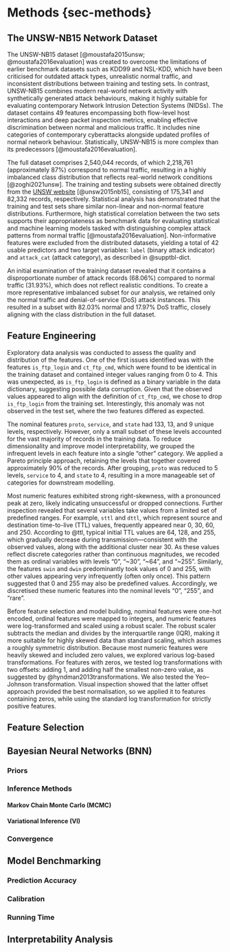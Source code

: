 # Methods {sec-methods}

## The UNSW-NB15 Network Dataset

The UNSW-NB15 dataset [@moustafa2015unsw; @moustafa2016evaluation] was created to overcome the limitations of earlier benchmark datasets such as KDD99 and NSL-KDD, which have been criticised for outdated attack types, unrealistic normal traffic, and inconsistent distributions between training and testing sets. In contrast, UNSW-NB15 combines modern real-world network activity with synthetically generated attack behaviours, making it highly suitable for evaluating contemporary Network Intrusion Detection Systems (NIDSs). The dataset contains 49 features encompassing both flow-level host interactions and deep packet inspection metrics, enabling effective discrimination between normal and malicious traffic. It includes nine categories of contemporary cyberattacks alongside updated profiles of normal network behaviour. Statistically, UNSW-NB15 is more complex than its predecessors [@moustafa2016evaluation].

The full dataset comprises 2,540,044 records, of which 2,218,761 (approximately 87%) correspond to normal traffic, resulting in a highly imbalanced class distribution that reflects real-world network conditions [@zoghi2021unsw]. The training and testing subsets were obtained directly from the [UNSW website](https://research.unsw.edu.au/projects/unsw-nb15-dataset) [@unsw2015nb15], consisting of 175,341 and 82,332 records, respectively. Statistical analysis has demonstrated that the training and test sets share similar non-linear and non-normal feature distributions. Furthermore, high statistical correlation between the two sets supports their appropriateness as benchmark data for evaluating statistical and machine learning models tasked with distinguishing complex attack patterns from normal traffic [@moustafa2016evaluation]. Non-informative features were excluded from the distributed datasets, yielding a total of 42 usable predictors and two target variables: `label` (binary attack indicator) and `attack_cat` (attack category), as described in @supptbl-dict.

An initial examination of the training dataset revealed that it contains a disproportionate number of attack records (68.06%) compared to normal traffic (31.93%), which does not reflect realistic conditions. To create a more representative imbalanced subset for our analysis, we retained only the normal traffic and denial-of-service (DoS) attack instances. This resulted in a subset with 82.03% normal and 17.97% DoS traffic, closely aligning with the class distribution in the full dataset.

## Feature Engineering

Exploratory data analysis was conducted to assess the quality and distribution of the features. One of the first issues identified was with the features `is_ftp_login` and `ct_ftp_cmd`, which were found to be identical in the training dataset and contained integer values ranging from 0 to 4. This was unexpected, as `is_ftp_login` is defined as a binary variable in the data dictionary, suggesting possible data corruption. Given that the observed values appeared to align with the definition of `ct_ftp_cmd`, we chose to drop `is_ftp_login` from the training set. Interestingly, this anomaly was not observed in the test set, where the two features differed as expected.

The nominal features `proto`, `service`, and `state` had 133, 13, and 9 unique levels, respectively. However, only a small subset of these levels accounted for the vast majority of records in the training data. To reduce dimensionality and improve model interpretability, we grouped the infrequent levels in each feature into a single "other" category. We applied a Pareto principle approach, retaining the levels that together covered approximately 90% of the records. After grouping, `proto` was reduced to 5 levels, `service` to 4, and `state` to 4, resulting in a more manageable set of categories for downstream modelling.

Most numeric features exhibited strong right-skewness, with a pronounced peak at zero, likely indicating unsuccessful or dropped connections. Further inspection revealed that several variables take values from a limited set of predefined ranges. For example, `sttl` and `dttl`, which represent source and destination time-to-live (TTL) values, frequently appeared near 0, 30, 60, and 250. According to @ttl, typical initial TTL values are 64, 128, and 255, which gradually decrease during transmission—consistent with the observed values, along with the additional cluster near 30. As these values reflect discrete categories rather than continuous magnitudes, we recoded them as ordinal variables with levels "0", "~30", "~64", and "~255". Similarly, the features `swin` and `dwin` predominantly took values of 0 and 255, with other values appearing very infrequently (often only once). This pattern suggested that 0 and 255 may also be predefined values. Accordingly, we discretised these numeric features into the nominal levels "0", "255", and "rare".

Before feature selection and model building, nominal features were one-hot encoded, ordinal features were mapped to integers, and numeric features were log-transformed and scaled using a robust scaler. The robust scaler subtracts the median and divides by the interquartile range (IQR), making it more suitable for highly skewed data than standard scaling, which assumes a roughly symmetric distribution. Because most numeric features were heavily skewed and included zero values, we explored various log-based transformations. For features with zeros, we tested log transformations with two offsets: adding 1, and adding half the smallest non-zero value, as suggested by @hyndman2013transformations. We also tested the Yeo–Johnson transformation. Visual inspection showed that the latter offset approach provided the best normalisation, so we applied it to features containing zeros, while using the standard log transformation for strictly positive features.

## Feature Selection

## Bayesian Neural Networks (BNN)

### Priors

### Inference Methods

#### Markov Chain Monte Carlo (MCMC)

#### Variational Inference (VI)

### Convergence 

## Model Benchmarking 

### Prediction Accuracy

### Calibration

### Running Time

## Interpretability Analysis
